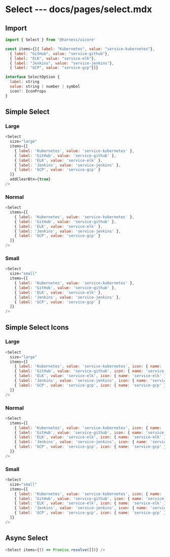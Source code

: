# Select --- docs/pages/select.mdx


## Import

```js
import { Select } from '@harness/uicore'

const items={[{ label: "Kubernetes", value: "service-kubernetes"},
  { label: "GitHub", value: "service-github"},
  { label: "ELK", value: "service-elk"},
  { label: "Jenkins", value: "service-jenkins"},
  { label: "GCP", value: "service-gcp"}]}
```

```js
interface SelectOption {
  label: string
  value: string | number | symbol
  icon?: IconProps
}

```

## Simple Select

### Large

```js live=true
<Select
  size="large"
  items={[
    { label: 'Kubernetes', value: 'service-kubernetes' },
    { label: 'GitHub', value: 'service-github' },
    { label: 'ELK', value: 'service-elk' },
    { label: 'Jenkins', value: 'service-jenkins' },
    { label: 'GCP', value: 'service-gcp' }
  ]}
  addClearBtn={true}
/>
```

### Normal

```js live=true
<Select
  items={[
    { label: 'Kubernetes', value: 'service-kubernetes' },
    { label: 'GitHub', value: 'service-github' },
    { label: 'ELK', value: 'service-elk' },
    { label: 'Jenkins', value: 'service-jenkins' },
    { label: 'GCP', value: 'service-gcp' }
  ]}
/>
```

### Small

```js live=true
<Select
  size="small"
  items={[
    { label: 'Kubernetes', value: 'service-kubernetes' },
    { label: 'GitHub', value: 'service-github' },
    { label: 'ELK', value: 'service-elk' },
    { label: 'Jenkins', value: 'service-jenkins' },
    { label: 'GCP', value: 'service-gcp' }
  ]}
/>
```

## Simple Select Icons

### Large

```js live=true
<Select
  size="large"
  items={[
    { label: 'Kubernetes', value: 'service-kubernetes', icon: { name: 'service-kubernetes' } },
    { label: 'GitHub', value: 'service-github', icon: { name: 'service-github' } },
    { label: 'ELK', value: 'service-elk', icon: { name: 'service-elk' } },
    { label: 'Jenkins', value: 'service-jenkins', icon: { name: 'service-jenkins' } },
    { label: 'GCP', value: 'service-gcp', icon: { name: 'service-gcp' } }
  ]}
/>
```

### Normal

```js live=true
<Select
  items={[
    { label: 'Kubernetes', value: 'service-kubernetes', icon: { name: 'service-kubernetes' } },
    { label: 'GitHub', value: 'service-github', icon: { name: 'service-github' } },
    { label: 'ELK', value: 'service-elk', icon: { name: 'service-elk' } },
    { label: 'Jenkins', value: 'service-jenkins', icon: { name: 'service-jenkins' } },
    { label: 'GCP', value: 'service-gcp', icon: { name: 'service-gcp' } }
  ]}
/>
```

### Small

```js live=true
<Select
  size="small"
  items={[
    { label: 'Kubernetes', value: 'service-kubernetes', icon: { name: 'service-kubernetes' } },
    { label: 'GitHub', value: 'service-github', icon: { name: 'service-github' } },
    { label: 'ELK', value: 'service-elk', icon: { name: 'service-elk' } },
    { label: 'Jenkins', value: 'service-jenkins', icon: { name: 'service-jenkins' } },
    { label: 'GCP', value: 'service-gcp', icon: { name: 'service-gcp' } }
  ]}
/>
```

## Async Select

<AsyncSelect />

```js
<Select items={() => Promise.resolve([])} />
```
